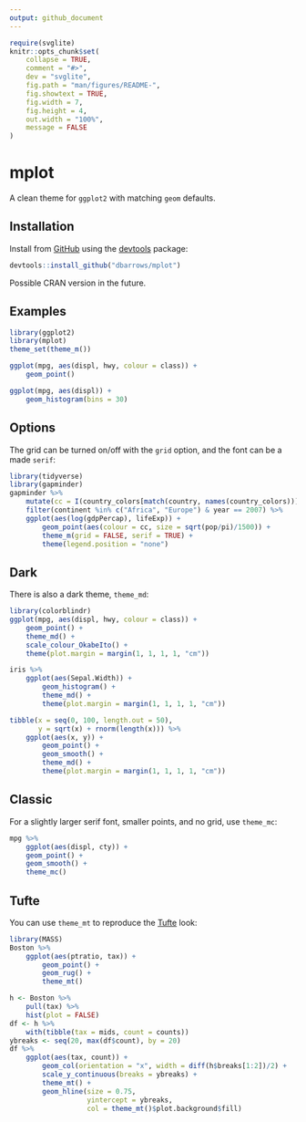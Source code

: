 ```yaml
---
output: github_document
---
```


<!-- README.md is generated from README.Rmd. Please edit that file -->

```r
require(svglite)
knitr::opts_chunk$set(
    collapse = TRUE,
    comment = "#>",
    dev = "svglite",
    fig.path = "man/figures/README-",
    fig.showtext = TRUE,
    fig.width = 7,
    fig.height = 4,
    out.width = "100%",
    message = FALSE
)
```

# mplot

<!-- badges: start -->
<!-- badges: end -->

A clean theme for `ggplot2` with matching `geom` defaults.

## Installation

Install from [GitHub](https://github.com/) using the [devtools](https://cran.r-project.org/web/packages/devtools) package:

```r
devtools::install_github("dbarrows/mplot")
```

Possible CRAN version in the future.

## Examples

```r
library(ggplot2)
library(mplot)
theme_set(theme_m())
```

```r
ggplot(mpg, aes(displ, hwy, colour = class)) +
    geom_point()
```

```r
ggplot(mpg, aes(displ)) +
    geom_histogram(bins = 30)
```

## Options

The grid can be turned on/off with the `grid` option, and the font can be a made `serif`:

```r
library(tidyverse)
library(gapminder)
gapminder %>%
    mutate(cc = I(country_colors[match(country, names(country_colors))])) %>%
    filter(continent %in% c("Africa", "Europe") & year == 2007) %>%
    ggplot(aes(log(gdpPercap), lifeExp)) +
        geom_point(aes(colour = cc, size = sqrt(pop/pi)/1500)) +
        theme_m(grid = FALSE, serif = TRUE) +
        theme(legend.position = "none")
```

## Dark

There is also a dark theme, `theme_md`:

```r
library(colorblindr)
ggplot(mpg, aes(displ, hwy, colour = class)) +
    geom_point() +
    theme_md() +
    scale_colour_OkabeIto() +
    theme(plot.margin = margin(1, 1, 1, 1, "cm"))
```

```r
iris %>%
    ggplot(aes(Sepal.Width)) +
        geom_histogram() +
        theme_md() +
        theme(plot.margin = margin(1, 1, 1, 1, "cm"))
```

```r
tibble(x = seq(0, 100, length.out = 50),
       y = sqrt(x) + rnorm(length(x))) %>%
    ggplot(aes(x, y)) +
        geom_point() + 
        geom_smooth() +
        theme_md() +
        theme(plot.margin = margin(1, 1, 1, 1, "cm"))
```

## Classic

For a slightly larger serif font, smaller points, and no grid, use `theme_mc`:

```r
mpg %>%
    ggplot(aes(displ, cty)) +
    geom_point() +
    geom_smooth() +
    theme_mc()
```

## Tufte

You can use `theme_mt` to reproduce the [Tufte](https://www.edwardtufte.com/tufte/) look:

```r
library(MASS)
Boston %>%
    ggplot(aes(ptratio, tax)) +
        geom_point() +
        geom_rug() +
        theme_mt()
```

```r
h <- Boston %>%
    pull(tax) %>%
    hist(plot = FALSE)
df <- h %>%
    with(tibble(tax = mids, count = counts))
ybreaks <- seq(20, max(df$count), by = 20)
df %>%
    ggplot(aes(tax, count)) +
        geom_col(orientation = "x", width = diff(h$breaks[1:2])/2) +
        scale_y_continuous(breaks = ybreaks) +
        theme_mt() +
        geom_hline(size = 0.75,
                   yintercept = ybreaks,
                   col = theme_mt()$plot.background$fill)
```
